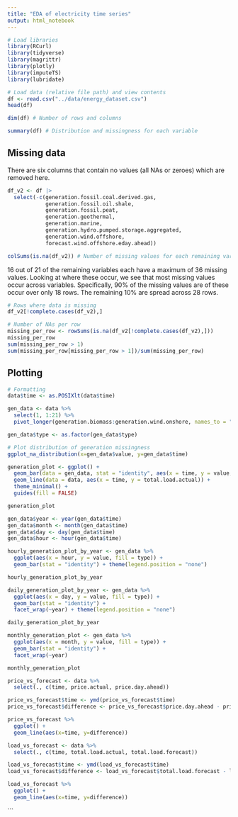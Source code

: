 ```yaml
---
title: "EDA of electricity time series"
output: html_notebook
---
```


```r
# Load libraries
library(RCurl)
library(tidyverse)
library(magrittr)
library(plotly)
library(imputeTS)
library(lubridate)
```

```r
# Load data (relative file path) and view contents
df <- read.csv("../data/energy_dataset.csv")
head(df)
```

```r
dim(df) # Number of rows and columns
```


```r
summary(df) # Distribution and missingness for each variable
```
 

## Missing data

There are six columns that contain no values (all NAs or zeroes) which are removed here.

```r
df_v2 <- df |> 
  select(-c(generation.fossil.coal.derived.gas,
            generation.fossil.oil.shale,
            generation.fossil.peat,
            generation.geothermal,
            generation.marine,
            generation.hydro.pumped.storage.aggregated,
            generation.wind.offshore,
            forecast.wind.offshore.eday.ahead))
```


```r
colSums(is.na(df_v2)) # Number of missing values for each remaining variable
```
16 out of 21 of the remaining variables each have a maximum of 36 missing values. Looking at where these occur, we see that most missing values occur across variables. Specifically, 90% of the missing values are of these occur over only 18 rows. The remaining 10% are spread across 28 rows.

```r
# Rows where data is missing
df_v2[!complete.cases(df_v2),]

# Number of NAs per row
missing_per_row <- rowSums(is.na(df_v2[!complete.cases(df_v2),]))
missing_per_row
sum(missing_per_row > 1)
sum(missing_per_row[missing_per_row > 1])/sum(missing_per_row)
```
## Plotting

```r
# Formatting
data$time <- as.POSIXlt(data$time)

gen_data <- data %>%
  select(1, 1:21) %>%
  pivot_longer(generation.biomass:generation.wind.onshore, names_to = "type")

gen_data$type <- as.factor(gen_data$type)

# Plot distribution of generation missingness 
ggplot_na_distribution(x=gen_data$value, y=gen_data$time)
```


```r


generation_plot <- ggplot() +
  geom_bar(data = gen_data, stat = "identity", aes(x = time, y = value, fill = type)) +
  geom_line(data = data, aes(x = time, y = total.load.actual)) +
  theme_minimal() +
  guides(fill = FALSE) 

generation_plot
```

```r
gen_data$year <- year(gen_data$time)
gen_data$month <- month(gen_data$time)
gen_data$day <- day(gen_data$time)
gen_data$hour <- hour(gen_data$time)

hourly_generation_plot_by_year <- gen_data %>%
  ggplot(aes(x = hour, y = value, fill = type)) +
  geom_bar(stat = "identity") + theme(legend.position = "none") 

hourly_generation_plot_by_year
```

```r
daily_generation_plot_by_year <- gen_data %>%
  ggplot(aes(x = day, y = value, fill = type)) +
  geom_bar(stat = "identity") +
  facet_wrap(~year) + theme(legend.position = "none") 

daily_generation_plot_by_year
```

```r
monthly_generation_plot <- gen_data %>%
  ggplot(aes(x = month, y = value, fill = type)) +
  geom_bar(stat = "identity") +
  facet_wrap(~year)

monthly_generation_plot
```




```r
price_vs_forecast <- data %>%
  select(., c(time, price.actual, price.day.ahead)) 

price_vs_forecast$time <- ymd(price_vs_forecast$time)
price_vs_forecast$difference <- price_vs_forecast$price.day.ahead - price_vs_forecast$price.actual

price_vs_forecast %>%
  ggplot() +
  geom_line(aes(x=time, y=difference))
```
```r
load_vs_forecast <- data %>%
  select(., c(time, total.load.actual, total.load.forecast))

load_vs_forecast$time <- ymd(load_vs_forecast$time)
load_vs_forecast$difference <- load_vs_forecast$total.load.forecast - load_vs_forecast$total.load.actual

load_vs_forecast %>%
  ggplot() +
  geom_line(aes(x=time, y=difference))
```
```

